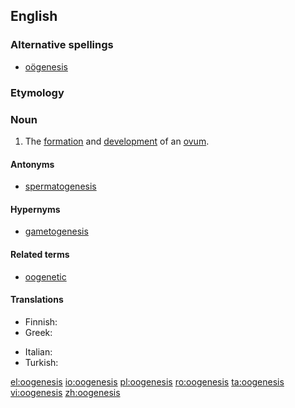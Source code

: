 ==English==
{{wikipedia}}
===Alternative spellings===
*[[oögenesis]]

===Etymology===
{{prefix|oo|genesis}}

===Noun===
{{en-noun|oogeneses|-}}

# {{biology}} The [[formation]] and [[development]] of an [[ovum]].

====Antonyms====
* [[spermatogenesis]]

====Hypernyms====
* [[gametogenesis]]

====Related terms====
* [[oogenetic]]

====Translations====
{{trans-top|formation and development of ovum}}
* Finnish: {{t-|fi|oogeneesi}}
* Greek: {{t+|el|ωογένεση|f|tr=oogenesi}}
{{trans-mid}}
* Italian: {{t-|it|oogenesi|f}}
* Turkish: {{t|tr|oogenez}}
{{trans-bottom}}

[[el:oogenesis]]
[[io:oogenesis]]
[[pl:oogenesis]]
[[ro:oogenesis]]
[[ta:oogenesis]]
[[vi:oogenesis]]
[[zh:oogenesis]]